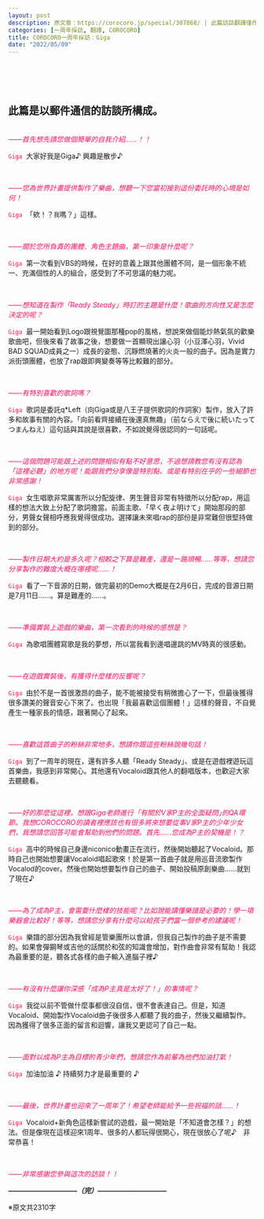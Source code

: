 ```yaml
---
layout: post
description: 原文章：https://corocoro.jp/special/307868/ | 此篇訪談翻譯僅作為個人練習。
categories: [一周年採訪, 翻譯, COROCORO]
title: COROCORO一周年採訪：Giga
date: "2022/05/09"
---
```

<br><br><br>

::: {.callout-note appearance="simple"}

## 此篇是以郵件通信的訪談所構成。

:::
<br>
<span style="color:#ee1166">_——首先想先請您做個簡單的自我介紹……！！_</span>

<code><span style="color:#ee1166">Giga</span></code>&nbsp;&nbsp;大家好我是Giga♪ 興趣是散步♪

<br>

<span style="color:#ee1166">_——您為世界計畫提供製作了樂曲，想聽一下您當初接到這份委託時的心境是如何！_</span>

<code><span style="color:#ee1166">Giga</span></code>&nbsp;&nbsp;「欸！？<span style="font-size:12px;">我</span>嗎？」這樣。

<br>

<span style="color:#ee1166">_——關於您所負責的團體．角色主題曲，第一印象是什麼呢？_</span>

<code><span style="color:#ee1166">Giga</span></code>&nbsp;&nbsp;第一次看到VBS的時候，在好的意義上跟其他團體不同，是一個形象不統一、充滿個性的人的組合，感受到了不可思議的魅力呢。

<br>

<span style="color:#ee1166">_——想知道在製作「Ready Steady」時訂的主題是什麼！歌曲的方向性又是怎麼決定的呢？_</span>

<code><span style="color:#ee1166">Giga</span></code>&nbsp;&nbsp;最一開始看到Logo跟視覺圖那種pop的風格，想說來做個能炒熱氣氛的歡樂歌曲吧，但後來看了故事之後，想要做一首顯現出讓心羽（小豆澤心羽，Vivid BAD SQUAD成員之一）成長的姿態、沉靜燃燒著的火炎一般的曲子。因為是實力派街頭團體，也放了rap跟即興變奏等等比較難的部分。

<br>

<span style="color:#ee1166">_——有特別喜歡的歌詞嗎？_</span>

<code><span style="color:#ee1166">Giga</span></code>&nbsp;&nbsp;歌詞是委託q*Left（向Giga或是八王子提供歌詞的作詞家）製作，放入了許多和故事有關的內容。「向前看齊接續在後還真無趣」（前ならえで後に続いたってつまんねえ）這句話與其說是很喜歡，不如說覺得很認同的一句話呢。

<br>

<span style="color:#ee1166">_——這個問題可能跟上述的問題相似有點不好意思，不過想請教您有沒有認為「這裡必聽」的地方呢！能跟我們分享像是特別點、或是有特別在乎的一些細節也非常感謝！_</span>

<code><span style="color:#ee1166">Giga</span></code>&nbsp;&nbsp;女生唱歌非常厲害所以分配旋律、男生聲音非常有特徵所以分配rap，用這樣的想法大致上分配了歌詞擔當。前面主歌、「早く夜よ明けて」開始那段的部分，男聲女聲相呼應我覺得很成功。選擇讓未來唱rap的部份是非常難但很堅持做到的部分。

<br>

<span style="color:#ee1166">_——製作日期大約是多久呢？相較之下算是難產，還是一路順暢……等等，想請您分享製作的難度大概在哪裡呢……！_</span>

<code><span style="color:#ee1166">Giga</span></code>&nbsp;&nbsp;看了一下音源的日期，做完最初的Demo大概是在2月6日，完成的音源日期是7月11日……。算是難產的……。

<br>

<span style="color:#ee1166">_——準備實裝上遊戲的樂曲，第一次看到的時候的感想是？_</span>

<code><span style="color:#ee1166">Giga</span></code>&nbsp;&nbsp;為歌唱團體寫歌是我的夢想，所以當我看到邊唱邊跳的MV時真的很感動。

<br>

<span style="color:#ee1166">_——在遊戲實裝後，有獲得什麼樣的反響呢？_</span>

<code><span style="color:#ee1166">Giga</span></code>&nbsp;&nbsp;由於不是一首很激昂的曲子，能不能被接受有稍微擔心了一下，但最後獲得很多讚美的聲音安心下來了。也出現「我最喜歡這個團體！」這樣的聲音，不自覺產生一種家長的情感，跟著開心了起來。

<br>

<span style="color:#ee1166">_——喜歡這首曲子的粉絲非常地多，想請你跟這些粉絲說幾句話！_</span>

<code><span style="color:#ee1166">Giga</span></code>&nbsp;&nbsp;到了一周年的現在，還有許多人聽「Ready Steady」、或是在遊戲裡遊玩這首樂曲，我感到非常開心。其他還有Vocaloid跟其他人的翻唱版本，也歡迎大家去聽聽看。

<br>

<span style="color:#ee1166">_——好的那麼從這裡，想跟Giga老師進行「有關於V家P主的全面疑問｣的QA環節。我想COROCORO的讀者裡應該也有很多將來想要從事V家P主的少年少女們，我想請您回答可能會幫助到他們的問題。首先......您成為P主的契機是！？_</span>

<code><span style="color:#ee1166">Giga</span></code>&nbsp;&nbsp;高中的時候自己身邊niconico動畫正在流行，然後開始聽起了Vocaloid。那時自己也開始想要讓Vocaloid唱起歌來！於是第一首曲子就是用巡音流歌製作Vocalod的cover。然後也開始想要製作自己的曲子、開始投稿原創樂曲……就到了現在♪

<br>

<span style="color:#ee1166">_——為了成為P主，會需要什麼樣的技能呢？比如說能讀懂樂譜是必要的！學一項樂器會比較好！等等，想請您分享有什麼可以給孩子們當一個參考的建議呢！_</span>

<code><span style="color:#ee1166">Giga</span></code>&nbsp;&nbsp;樂譜的部分因為我曾經是管樂團所以會讀，但我自己製作的曲子是不需要的。如果會彈鋼琴或吉他的話關於和弦的知識會增加，對作曲會非常有幫助！我認為最重要的是，聽各式各樣的曲子輸入進腦子裡♪

<br>

<span style="color:#ee1166">_——有沒有什麼讓你深感「成為P主真是太好了！」的事情呢？_</span>

<code><span style="color:#ee1166">Giga</span></code>&nbsp;&nbsp;我從以前不管做什麼事都很沒自信，很不會表達自己。但是，知道Vocaloid、開始製作Vocaloid曲子後很多人都聽了我的曲子，然後又繼續製作。因為獲得了很多正面的留言和迴響，讓我又更認可了自己一點。

<br>

<span style="color:#ee1166">_——面對以成為P主為目標的青少年們，想請您作為前輩為他們加油打氣！_</span>


<code><span style="color:#ee1166">Giga</span></code>&nbsp;&nbsp;加油加油 ♪ 持續努力才是最重要的 ♪

<br>

<span style="color:#ee1166">_——最後，世界計畫也迎來了一周年了！希望老師能給予一些祝福的話……！_</span>

<code><span style="color:#ee1166">Giga</span></code>&nbsp;&nbsp;Vocaloid+新角色這樣新嘗試的遊戲，最一開始是「不知道會怎樣？」的想法。但是像現在這樣迎來1周年、很多的人都玩得很開心，現在很放心了呢♪　非常恭喜！

<br>

<span style="color:#ee1166">_——非常感謝您參與這次的訪談！！_</span>

___——————————（完）——————————___

※原文共2310字
